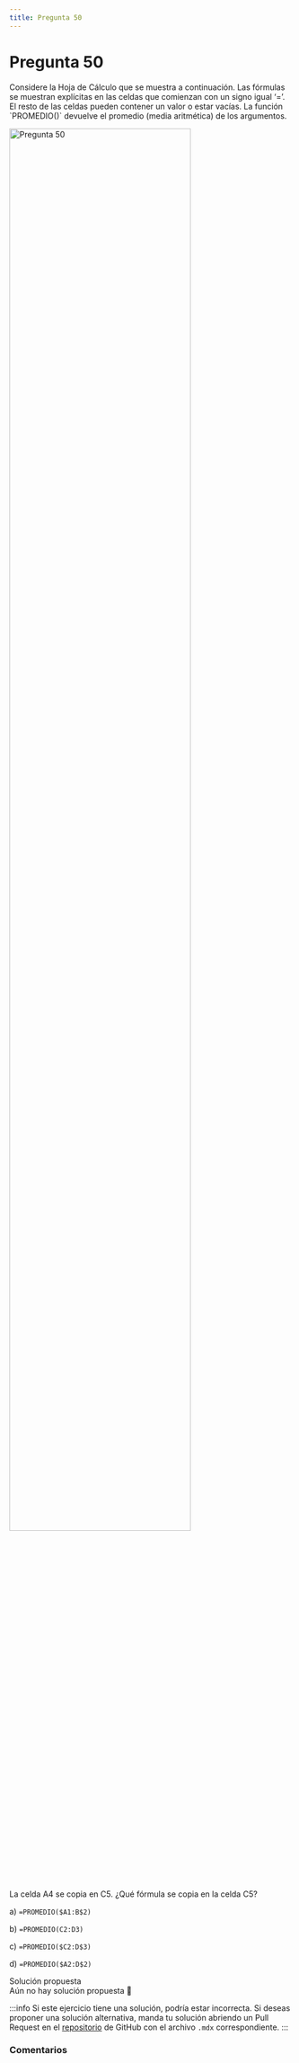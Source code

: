 ```yaml
---
title: Pregunta 50
---
```



# Pregunta 50

<div className="exercise">
Considere la Hoja de Cálculo que se muestra a continuación. Las fórmulas se muestran explícitas en
las celdas que comienzan con un signo igual ‘=’. El resto de las celdas pueden contener un valor o
estar vacías. La función `PROMEDIO()` devuelve el promedio (media aritmética) de los argumentos.

<Image
  src="engineering/computing/exercises/2023-2/p50/image.png"
  alt="Pregunta 50"
  width="80%"
/>

La celda A4 se copia en C5. ¿Qué fórmula se copia en la celda C5?

a) `=PROMEDIO($A1:B$2)`

b) `=PROMEDIO(C2:D3)`

c) `=PROMEDIO($C2:D$3)`

d) `=PROMEDIO($A2:D$2)`
</div>

<MDXDetails>
<summary>Solución propuesta</summary>

<div className="exercise">
Aún no hay solución propuesta 🥲
</div>

:::info
Si este ejercicio tiene una solución, podría estar incorrecta. Si deseas proponer una solución alternativa, manda tu solución abriendo
un Pull Request en el [repositorio](https://github.com/crow-rojas/apuntes-fundamentals/pulls) de GitHub con el archivo
`.mdx` correspondiente.
:::

</MDXDetails>

### Comentarios

<Disqus
  url="https://crow-rojas.github.io/apuntes-fundamentals/docs/engineering/computing/exercises/2023-2/p50"
  identifier="docs/engineering/computing/exercises/2023-2/p50"
  title="2023-2 Computación - Pregunta 50"
/>
